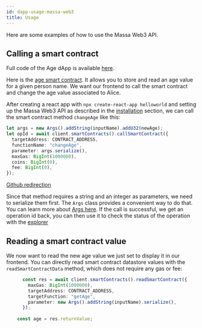 ```yaml
---
id: dapp-usage-massa-web3
title: Usage
---
```


Here are some examples of how to use the Massa Web3 API.

## Calling a smart contract

Full code of the Age dApp is available [here](https://github.com/massalabs/massa-sc-examples/tree/main/age).

Here is the [age smart contract](https://github.com/massalabs/massa-sc-examples/blob/main/age/contracts/assembly/contracts/main.ts).
It allows you to store and read an age value for a given person name.
We want our frontend to call the smart contract and change the age value associated to Alice.

After creating a react app with `npx create-react-app helloworld` and setting up the Massa Web3 API as described in the
[installation](/docs/build/massa-web3#installation) section, we can call the smart contract method `changeAge` like this:

```typescript
let args = new Args().addString(inputName).addU32(newAge);
let opId = await client.smartContracts().callSmartContract({
  targetAddress: CONTRACT_ADDRESS,
  functionName: "changeAge",
  parameter: args.serialize(),
  maxGas: BigInt(1000000),
  coins: BigInt(0),
  fee: BigInt(0),
});
```
[Github redirection](https://github.com/massalabs/massa-sc-examples/blob/age/react/src/App.tsx#L42)

Since that method requires a string and an integer as parameters, we need to serialize them first. The `Args` class 
provides a convenient way to do that. You can learn more about [Args here](/docs/usage-massa-web3#args).
If the call is successful, we get an operation id back, you can then use it to check the status of the operation with the [explorer](https://buildnet.massa.net/#explorer)

## Reading a smart contract value

We now want to read the new age value we just set to display it in our frontend. You can directly read smart contract datastore values
 with the `readSmartContractData` method, which does not require any gas or fee:

```typescript
      const res = await client.smartContracts().readSmartContract({
        maxGas: BigInt(1000000),
        targetAddress: CONTRACT_ADDRESS,
        targetFunction: "getAge",
        parameter: new Args().addString(inputName).serialize(),
      });
    
    const age = res.returnValue;
```
